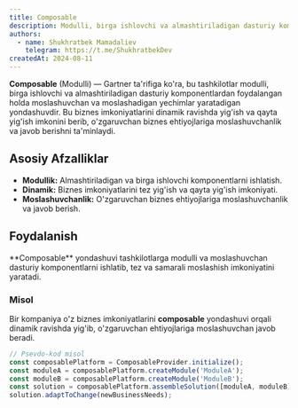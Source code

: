 ```yaml
---
title: Composable
description: Modulli, birga ishlovchi va almashtiriladigan dasturiy komponentlardan foydalangan holda moslashuvchan yechimlar yaratish yondashuvi.
authors:
  - name: Shukhratbek Mamadaliev
    telegram: https://t.me/ShukhratbekDev
createdAt: 2024-08-11
---
```


**Composable** (Modulli) — Gartner ta'rifiga ko'ra, bu tashkilotlar modulli, birga ishlovchi va almashtiriladigan dasturiy komponentlardan foydalangan holda moslashuvchan va moslashadigan yechimlar yaratadigan yondashuvdir. Bu biznes imkoniyatlarini dinamik ravishda yig'ish va qayta yig'ish imkonini berib, o'zgaruvchan biznes ehtiyojlariga moslashuvchanlik va javob berishni ta'minlaydi.

## Asosiy Afzalliklar

- **Modullik:** Almashtiriladigan va birga ishlovchi komponentlarni ishlatish.
- **Dinamik:** Biznes imkoniyatlarini tez yig'ish va qayta yig'ish imkoniyati.
- **Moslashuvchanlik:** O'zgaruvchan biznes ehtiyojlariga moslashuvchanlik va javob berish.

## Foydalanish

<Callout>
  **Composable** yondashuvi tashkilotlarga modulli va moslashuvchan dasturiy komponentlarni ishlatib, tez va samarali
  moslashish imkoniyatini yaratadi.
</Callout>

### Misol

Bir kompaniya o'z biznes imkoniyatlarini **composable** yondashuvi orqali dinamik ravishda yig'ib, o'zgaruvchan ehtiyojlariga moslashuvchan javob beradi.

```js
// Psevdo-kod misol
const composablePlatform = ComposableProvider.initialize();
const moduleA = composablePlatform.createModule('ModuleA');
const moduleB = composablePlatform.createModule('ModuleB');
const solution = composablePlatform.assembleSolution([moduleA, moduleB]);
solution.adaptToChange(newBusinessNeeds);
```
